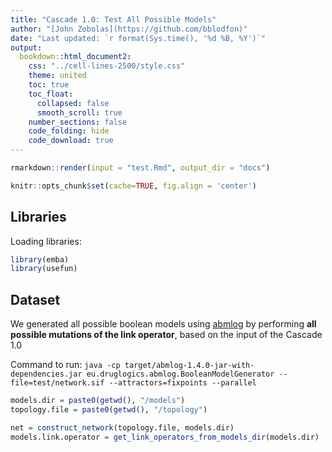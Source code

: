 ```yaml
---
title: "Cascade 1.0: Test All Possible Models"
author: "[John Zobolas](https://github.com/bblodfon)"
date: "Last updated: `r format(Sys.time(), '%d %B, %Y')`"
output:
  bookdown::html_document2:
    css: "../cell-lines-2500/style.css"
    theme: united
    toc: true
    toc_float:
      collapsed: false
      smooth_scroll: true
    number_sections: false
    code_folding: hide
    code_download: true
---
```


```r
rmarkdown::render(input = "test.Rmd", output_dir = "docs")
```

```r
knitr::opts_chunk$set(cache=TRUE, fig.align = 'center')
```

## Libraries {-}

Loading libraries:
```r
library(emba)
library(usefun)
```

## Dataset {-}

We generated all possible boolean models using [abmlog](https://github.com/druglogics/abmlog) by performing **all possible mutations of the link operator**, based on the input  of the Cascade 1.0

Command to run: `java -cp target/abmlog-1.4.0-jar-with-dependencies.jar eu.druglogics.abmlog.BooleanModelGenerator --file=test/network.sif --attractors=fixpoints --parallel`


```r
models.dir = paste0(getwd(), "/models")
topology.file = paste0(getwd(), "/topology")

net = construct_network(topology.file, models.dir)
models.link.operator = get_link_operators_from_models_dir(models.dir)
```


